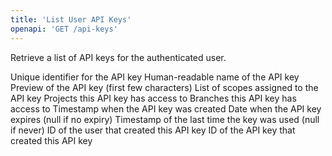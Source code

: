 ```yaml
---
title: 'List User API Keys'
openapi: 'GET /api-keys'
---
```


Retrieve a list of API keys for the authenticated user.

<ResponseField name="keys" type="array">
  <Expandable title="API Key Preview Object">
    <ResponseField name="id" type="string">
      Unique identifier for the API key
    </ResponseField>
    <ResponseField name="name" type="string">
      Human-readable name of the API key
    </ResponseField>
    <ResponseField name="preview" type="string">
      Preview of the API key (first few characters)
    </ResponseField>
    <ResponseField name="scopes" type="array">
      List of scopes assigned to the API key
    </ResponseField>
    <ResponseField name="projects" type="array">
      Projects this API key has access to
    </ResponseField>
    <ResponseField name="branches" type="array">
      Branches this API key has access to
    </ResponseField>
    <ResponseField name="created_at" type="string" format="date-time">
      Timestamp when the API key was created
    </ResponseField>
    <ResponseField name="expiry" type="string" format="date-time" nullable>
      Date when the API key expires (null if no expiry)
    </ResponseField>
    <ResponseField name="last_used" type="string" format="date-time" nullable>
      Timestamp of the last time the key was used (null if never)
    </ResponseField>
    <ResponseField name="created_by" type="string" nullable>
      ID of the user that created this API key
    </ResponseField>
    <ResponseField name="created_by_key" type="string" nullable>
      ID of the API key that created this API key
    </ResponseField>
  </Expandable>
</ResponseField>
